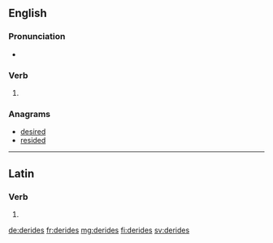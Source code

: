 ==English==

===Pronunciation===
* {{rhymes|aɪdz|lang=en}}

===Verb===
{{head|en}}

# {{en-third-person singular of|deride}}

===Anagrams===
* [[desired#English|desired]]
* [[resided#English|resided]]

----

==Latin==

===Verb===
{{la-verb-form|dērīdēs}}

# {{conjugation of|dērīdeō||2|s|pres|act|ind|lang=la}}

[[de:derides]]
[[fr:derides]]
[[mg:derides]]
[[fi:derides]]
[[sv:derides]]